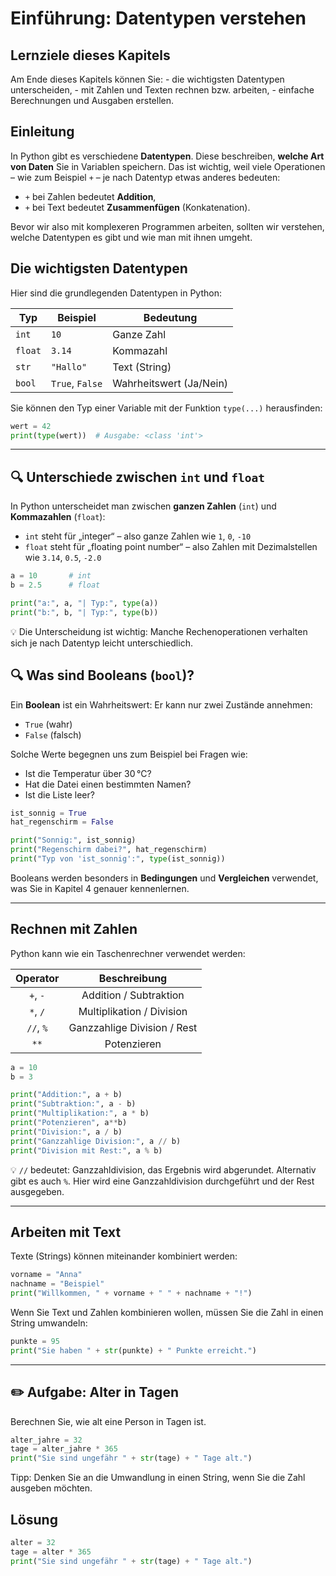 # Einführung: Datentypen verstehen

## Lernziele dieses Kapitels

Am Ende dieses Kapitels können Sie:
- die wichtigsten Datentypen unterscheiden,
- mit Zahlen und Texten rechnen bzw. arbeiten,
- einfache Berechnungen und Ausgaben erstellen.

## Einleitung

In Python gibt es verschiedene **Datentypen**. Diese beschreiben, 
**welche Art von Daten** Sie in Variablen speichern. Das ist wichtig, weil 
viele Operationen – wie zum Beispiel `+` – je nach Datentyp etwas anderes bedeuten:

- `+` bei Zahlen bedeutet **Addition**,
- `+` bei Text bedeutet **Zusammenfügen** (Konkatenation).

Bevor wir also mit komplexeren Programmen arbeiten, sollten wir verstehen, 
welche Datentypen es gibt und wie man mit ihnen umgeht.

## Die wichtigsten Datentypen

Hier sind die grundlegenden Datentypen in Python:

| Typ | Beispiel | Bedeutung |
|-----|----------|-----------|
| `int` | `10` | Ganze Zahl |
| `float` | `3.14` | Kommazahl |
| `str` | `"Hallo"` | Text (String) |
| `bool` | `True`, `False` | Wahrheitswert (Ja/Nein) |

Sie können den Typ einer Variable mit der Funktion `type(...)` herausfinden:

```python
wert = 42
print(type(wert))  # Ausgabe: <class 'int'>
```

---

## 🔍 Unterschiede zwischen `int` und `float`

In Python unterscheidet man zwischen **ganzen Zahlen** (`int`) und **Kommazahlen** (`float`):

- `int` steht für „integer“ – also ganze Zahlen wie `1`, `0`, `-10`
- `float` steht für „floating point number“ – also Zahlen mit Dezimalstellen wie `3.14`, `0.5`, `-2.0`

```python
a = 10       # int
b = 2.5      # float

print("a:", a, "| Typ:", type(a))
print("b:", b, "| Typ:", type(b))
```

💡 Die Unterscheidung ist wichtig: Manche Rechenoperationen verhalten sich je nach Datentyp leicht unterschiedlich.

## 🔍 Was sind Booleans (`bool`)?

Ein **Boolean** ist ein Wahrheitswert: Er kann nur zwei Zustände annehmen:

- `True` (wahr)
- `False` (falsch)

Solche Werte begegnen uns zum Beispiel bei Fragen wie:

- Ist die Temperatur über 30 °C?
- Hat die Datei einen bestimmten Namen?
- Ist die Liste leer?

```python
ist_sonnig = True
hat_regenschirm = False

print("Sonnig:", ist_sonnig)
print("Regenschirm dabei?", hat_regenschirm)
print("Typ von 'ist_sonnig':", type(ist_sonnig))
```

Booleans werden besonders in **Bedingungen** und **Vergleichen** verwendet, was Sie in Kapitel 4 genauer kennenlernen.

---

## Rechnen mit Zahlen

Python kann wie ein Taschenrechner verwendet werden:

| Operator | Beschreibung |
| :--: | :--: |
| `+`, `-` |  Addition / Subtraktion |
| `*`, `/` | Multiplikation / Division |
| `//`, `%` | Ganzzahlige Division / Rest | 
| `**`| Potenzieren |

```python
a = 10
b = 3

print("Addition:", a + b)
print("Subtraktion:", a - b)
print("Multiplikation:", a * b)
print("Potenzieren", a**b)
print("Division:", a / b)
print("Ganzzahlige Division:", a // b)
print("Division mit Rest:", a % b)
```

💡 `//` bedeutet: Ganzzahldivision, das Ergebnis wird abgerundet. Alternativ gibt es 
auch `%`. Hier wird eine Ganzzahldivision durchgeführt und der Rest ausgegeben.

---

## Arbeiten mit Text

Texte (Strings) können miteinander kombiniert werden:

```python
vorname = "Anna"
nachname = "Beispiel"
print("Willkommen, " + vorname + " " + nachname + "!")
```

Wenn Sie Text und Zahlen kombinieren wollen, müssen Sie die Zahl in einen String umwandeln:

```python
punkte = 95
print("Sie haben " + str(punkte) + " Punkte erreicht.")
```

---

::: {.callout-tip collapse="true"}
## ✏️ Aufgabe: Alter in Tagen

Berechnen Sie, wie alt eine Person in Tagen ist.

```python
alter_jahre = 32
tage = alter_jahre * 365
print("Sie sind ungefähr " + str(tage) + " Tage alt.")
```

Tipp: Denken Sie an die Umwandlung in einen String, wenn Sie die Zahl ausgeben möchten.

::: {.callout-caution icon="false" collapse="true"}
## Lösung
```python
alter = 32
tage = alter * 365
print("Sie sind ungefähr " + str(tage) + " Tage alt.")
```
:::
:::
